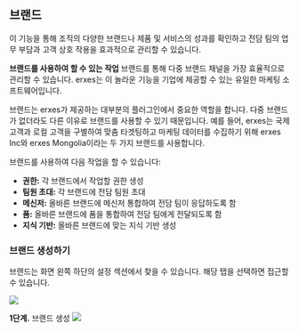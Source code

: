 
<HeroPattern />

## 브랜드

이 기능을 통해 조직의 다양한 브랜드나 제품 및 서비스의 성과를 확인하고 전담 팀의 업무 부담과 고객 상호 작용을 효과적으로 관리할 수 있습니다.

**브랜드를 사용하여 할 수 있는 작업**
브랜드를 통해 다중 브랜드 채널을 가장 효율적으로 관리할 수 있습니다. erxes는 이 놀라운 기능을 기업에 제공할 수 있는 유일한 마케팅 소프트웨어입니다.

<Info>
브랜드는 erxes가 제공하는 대부분의 플러그인에서 중요한 역할을 합니다. 다중 브랜드가 없더라도 다른 이유로 브랜드를 사용할 수 있기 때문입니다. 예를 들어, erxes는 국제 고객과 로컬 고객을 구별하여 맞춤 타겟팅하고 마케팅 데이터를 수집하기 위해 erxes Inc와 erxes Mongolia이라는 두 가지 브랜드를 사용합니다.
</Info>

브랜드를 사용하여 다음 작업을 할 수 있습니다:

- **권한:** 각 브랜드에서 작업할 권한 생성
- **팀원 초대:** 각 브랜드에 전담 팀원 초대
- **메신저:** 올바른 브랜드에 메신저 통합하여 전담 팀이 응답하도록 함
- **폼:** 올바른 브랜드에 폼을 통합하여 전담 팀에게 전달되도록 함
- **지식 기반:** 올바른 브랜드에 맞는 지식 기반 생성

### 브랜드 생성하기
브랜드는 화면 왼쪽 하단의 설정 섹션에서 찾을 수 있습니다. 해당 탭을 선택하면 접근할 수 있습니다.

![](https://imagedelivery.net/5m26Aj-CutMXPPNacMs_yQ/753c3dcb-106b-4116-8e2a-3cb749e0f000/public)

**1단계.** 브랜드 생성
![](https://imagedelivery.net/5m26Aj-CutMXPPNacMs_yQ/8b662b91-10d0-4aa7-738f-807a711c7600/public)
